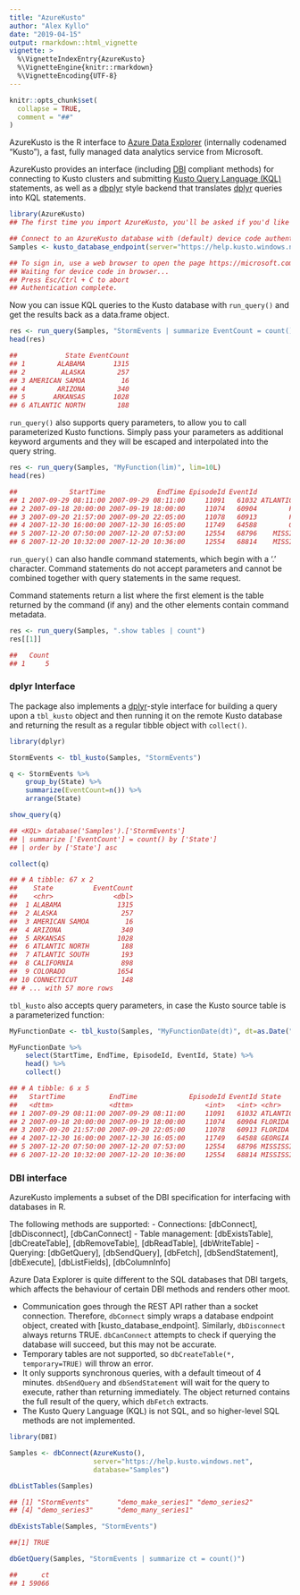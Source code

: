 ```yaml
---
title: "AzureKusto"
author: "Alex Kyllo"
date: "2019-04-15"
output: rmarkdown::html_vignette
vignette: >
  %\VignetteIndexEntry{AzureKusto}
  %\VignetteEngine{knitr::rmarkdown}
  %\VignetteEncoding{UTF-8}
---
```


```r
knitr::opts_chunk$set(
  collapse = TRUE,
  comment = "##"
)
```

AzureKusto is the R interface to [Azure Data Explorer](https://azure.microsoft.com/en-us/services/data-explorer/) (internally codenamed "Kusto"), a fast, fully managed data analytics service from Microsoft.

AzureKusto provides an interface (including [DBI](https://cran.r-project.org/web/packages/DBI/index.html) compliant methods) for connecting to Kusto clusters and submitting [Kusto Query Language (KQL)](https://docs.microsoft.com/en-us/azure/kusto/query/) statements, as well as a [dbplyr](https://cran.r-project.org/web/packages/dbplyr/index.html) style backend that translates [dplyr](https://cran.r-project.org/web/packages/dplyr/index.html) queries into KQL statements.


```r
library(AzureKusto)
## The first time you import AzureKusto, you'll be asked if you'd like to create a directory to cache OAuth2 tokens.

## Connect to an AzureKusto database with (default) device code authentication:
Samples <- kusto_database_endpoint(server="https://help.kusto.windows.net", database="Samples")

## To sign in, use a web browser to open the page https://microsoft.com/devicelogin and enter the code ######### to authenticate.
## Waiting for device code in browser...
## Press Esc/Ctrl + C to abort
## Authentication complete.

```

Now you can issue KQL queries to the Kusto database with `run_query()` and get the results back as a data.frame object.

```r
res <- run_query(Samples, "StormEvents | summarize EventCount = count() by State | order by State asc")
head(res)

##            State EventCount
## 1        ALABAMA       1315
## 2         ALASKA        257
## 3 AMERICAN SAMOA         16
## 4        ARIZONA        340
## 5       ARKANSAS       1028
## 6 ATLANTIC NORTH        188

```

`run_query()` also supports query parameters, to allow you to call parameterized Kusto functions. Simply pass your parameters as additional keyword arguments and they will be escaped and interpolated into the query string.

```r
res <- run_query(Samples, "MyFunction(lim)", lim=10L)
head(res)

##             StartTime             EndTime EpisodeId EventId          State
## 1 2007-09-29 08:11:00 2007-09-29 08:11:00     11091   61032 ATLANTIC SOUTH
## 2 2007-09-18 20:00:00 2007-09-19 18:00:00     11074   60904        FLORIDA
## 3 2007-09-20 21:57:00 2007-09-20 22:05:00     11078   60913        FLORIDA
## 4 2007-12-30 16:00:00 2007-12-30 16:05:00     11749   64588        GEORGIA
## 5 2007-12-20 07:50:00 2007-12-20 07:53:00     12554   68796    MISSISSIPPI
## 6 2007-12-20 10:32:00 2007-12-20 10:36:00     12554   68814    MISSISSIPPI

```

`run_query()` can also handle command statements, which begin with a '.' character. Command statements do not accept parameters and cannot be combined together with query statements in the same request.

Command statements return a list where the first element is the table returned by the command (if any) and the other elements contain command metadata.

```r
res <- run_query(Samples, ".show tables | count")
res[[1]]

##   Count
## 1     5

```

### dplyr Interface

The package also implements a [dplyr](https://github.com/tidyverse/dplyr)-style interface for building a query upon a `tbl_kusto` object and then running it on the remote Kusto database and returning the result as a regular tibble object with `collect()`.

```r
library(dplyr)

StormEvents <- tbl_kusto(Samples, "StormEvents")

q <- StormEvents %>%
    group_by(State) %>%
    summarize(EventCount=n()) %>%
    arrange(State)

show_query(q)

## <KQL> database('Samples').['StormEvents']
## | summarize ['EventCount'] = count() by ['State']
## | order by ['State'] asc

collect(q)

## # A tibble: 67 x 2
##    State          EventCount
##    <chr>               <dbl>
##  1 ALABAMA              1315
##  2 ALASKA                257
##  3 AMERICAN SAMOA         16
##  4 ARIZONA               340
##  5 ARKANSAS             1028
##  6 ATLANTIC NORTH        188
##  7 ATLANTIC SOUTH        193
##  8 CALIFORNIA            898
##  9 COLORADO             1654
## 10 CONNECTICUT           148
## # ... with 57 more rows

```

`tbl_kusto` also accepts query parameters, in case the Kusto source table is a parameterized function:

```r
MyFunctionDate <- tbl_kusto(Samples, "MyFunctionDate(dt)", dt=as.Date("2019-01-01"))

MyFunctionDate %>%
    select(StartTime, EndTime, EpisodeId, EventId, State) %>%
    head() %>%
    collect()

## # A tibble: 6 x 5
##   StartTime           EndTime             EpisodeId EventId State         
##   <dttm>              <dttm>                  <int>   <int> <chr>         
## 1 2007-09-29 08:11:00 2007-09-29 08:11:00     11091   61032 ATLANTIC SOUTH
## 2 2007-09-18 20:00:00 2007-09-19 18:00:00     11074   60904 FLORIDA       
## 3 2007-09-20 21:57:00 2007-09-20 22:05:00     11078   60913 FLORIDA       
## 4 2007-12-30 16:00:00 2007-12-30 16:05:00     11749   64588 GEORGIA       
## 5 2007-12-20 07:50:00 2007-12-20 07:53:00     12554   68796 MISSISSIPPI   
## 6 2007-12-20 10:32:00 2007-12-20 10:36:00     12554   68814 MISSISSIPPI   

```

### DBI interface

AzureKusto implements a subset of the DBI specification for interfacing with databases in R. 

The following methods are supported:
- Connections: [dbConnect], [dbDisconnect], [dbCanConnect]
- Table management: [dbExistsTable], [dbCreateTable], [dbRemoveTable], [dbReadTable], [dbWriteTable]
- Querying: [dbGetQuery], [dbSendQuery], [dbFetch], [dbSendStatement], [dbExecute], [dbListFields], [dbColumnInfo]

Azure Data Explorer is quite different to the SQL databases that DBI targets, which affects the behaviour of certain DBI methods and renders other moot.

- Communication goes through the REST API rather than a socket connection. Therefore, `dbConnect` simply wraps a database endpoint object, created with [kusto_database_endpoint]. Similarly, `dbDisconnect` always returns TRUE. `dbCanConnect` attempts to check if querying the database will succeed, but this may not be accurate.
- Temporary tables are not supported, so `dbCreateTable(*, temporary=TRUE)` will throw an error.
- It only supports synchronous queries, with a default timeout of 4 minutes. `dbSendQuery` and `dbSendStatement` will wait for the query to execute, rather than returning immediately. The object returned contains the full result of the query, which `dbFetch` extracts.
- The Kusto Query Language (KQL) is not SQL, and so higher-level SQL methods are not implemented.

```r
library(DBI)

Samples <- dbConnect(AzureKusto(),
                     server="https://help.kusto.windows.net",
                     database="Samples")

dbListTables(Samples)

## [1] "StormEvents"       "demo_make_series1" "demo_series2"     
## [4] "demo_series3"      "demo_many_series1"

dbExistsTable(Samples, "StormEvents")

##[1] TRUE

dbGetQuery(Samples, "StormEvents | summarize ct = count()")

##      ct
## 1 59066

```
